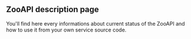 
== ZooAPI description page ==

You'll find here every informations about current status of the ZooAPI and how to use it from your own service source code.



{{TracNotice|{{PAGENAME}}}}